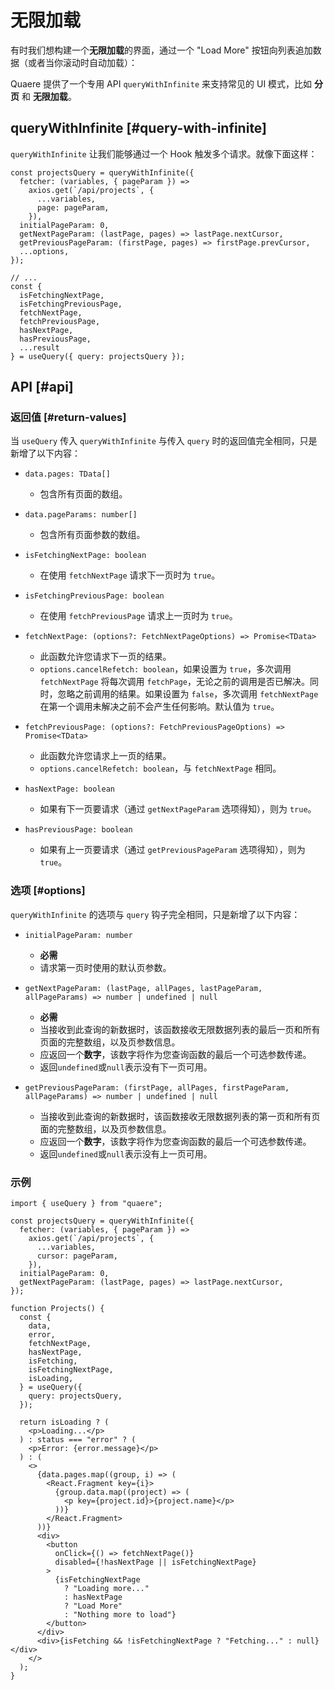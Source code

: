 
# 无限加载

有时我们想构建一个**无限加载**的界面，通过一个 "Load More" 按钮向列表追加数据（或者当你滚动时自动加载）：


<div className="mt-8">
  <Infinite />
</div>

Quaere 提供了一个专用 API `queryWithInfinite` 来支持常见的 UI 模式，比如 **分页** 和 **无限加载**。

## queryWithInfinite [#query-with-infinite]

`queryWithInfinite` 让我们能够通过一个 Hook 触发多个请求。就像下面这样：

```tsx
const projectsQuery = queryWithInfinite({
  fetcher: (variables, { pageParam }) =>
    axios.get(`/api/projects`, {
      ...variables,
      page: pageParam,
    }),
  initialPageParam: 0,
  getNextPageParam: (lastPage, pages) => lastPage.nextCursor,
  getPreviousPageParam: (firstPage, pages) => firstPage.prevCursor,
  ...options,
});

// ...
const {
  isFetchingNextPage,
  isFetchingPreviousPage,
  fetchNextPage,
  fetchPreviousPage,
  hasNextPage,
  hasPreviousPage,
  ...result
} = useQuery({ query: projectsQuery });
```

## API [#api]

### 返回值 [#return-values]

当 `useQuery` 传入 `queryWithInfinite` 与传入 `query` 时的返回值完全相同，只是新增了以下内容：

- `data.pages: TData[]`

  - 包含所有页面的数组。

- `data.pageParams: number[]`

  - 包含所有页面参数的数组。

- `isFetchingNextPage: boolean`

  - 在使用 `fetchNextPage` 请求下一页时为 `true`。

- `isFetchingPreviousPage: boolean`

  - 在使用 `fetchPreviousPage` 请求上一页时为 `true`。

- `fetchNextPage: (options?: FetchNextPageOptions) => Promise<TData>`

  - 此函数允许您请求下一页的结果。
  - `options.cancelRefetch: boolean`，如果设置为 `true`，多次调用 `fetchNextPage` 将每次调用 `fetchPage`，无论之前的调用是否已解决。同时，忽略之前调用的结果。如果设置为 `false`，多次调用 `fetchNextPage` 在第一个调用未解决之前不会产生任何影响。默认值为 `true`。

- `fetchPreviousPage: (options?: FetchPreviousPageOptions) => Promise<TData>`

  - 此函数允许您请求上一页的结果。
  - `options.cancelRefetch: boolean`，与 `fetchNextPage` 相同。

- `hasNextPage: boolean`

  - 如果有下一页要请求（通过 `getNextPageParam` 选项得知），则为 `true`。

- `hasPreviousPage: boolean`
  - 如果有上一页要请求（通过 `getPreviousPageParam` 选项得知），则为 `true`。

### 选项 [#options]

`queryWithInfinite` 的选项与 `query` 钩子完全相同，只是新增了以下内容：

- `initialPageParam: number`

  - **必需**
  - 请求第一页时使用的默认页参数。

- `getNextPageParam: (lastPage, allPages, lastPageParam, allPageParams) => number | undefined | null`

  - **必需**
  - 当接收到此查询的新数据时，该函数接收无限数据列表的最后一页和所有页面的完整数组，以及页参数信息。
  - 应返回一个**数字**，该数字将作为您查询函数的最后一个可选参数传递。
  - 返回`undefined`或`null`表示没有下一页可用。

- `getPreviousPageParam: (firstPage, allPages, firstPageParam, allPageParams) => number | undefined | null`
  - 当接收到此查询的新数据时，该函数接收无限数据列表的第一页和所有页面的完整数组，以及页参数信息。
  - 应返回一个**数字**，该数字将作为您查询函数的最后一个可选参数传递。
  - 返回`undefined`或`null`表示没有上一页可用。

### 示例

```tsx
import { useQuery } from "quaere";

const projectsQuery = queryWithInfinite({
  fetcher: (variables, { pageParam }) =>
    axios.get(`/api/projects`, {
      ...variables,
      cursor: pageParam,
    }),
  initialPageParam: 0,
  getNextPageParam: (lastPage, pages) => lastPage.nextCursor,
});

function Projects() {
  const {
    data,
    error,
    fetchNextPage,
    hasNextPage,
    isFetching,
    isFetchingNextPage,
    isLoading,
  } = useQuery({
    query: projectsQuery,
  });

  return isLoading ? (
    <p>Loading...</p>
  ) : status === "error" ? (
    <p>Error: {error.message}</p>
  ) : (
    <>
      {data.pages.map((group, i) => (
        <React.Fragment key={i}>
          {group.data.map((project) => (
            <p key={project.id}>{project.name}</p>
          ))}
        </React.Fragment>
      ))}
      <div>
        <button
          onClick={() => fetchNextPage()}
          disabled={!hasNextPage || isFetchingNextPage}
        >
          {isFetchingNextPage
            ? "Loading more..."
            : hasNextPage
            ? "Load More"
            : "Nothing more to load"}
        </button>
      </div>
      <div>{isFetching && !isFetchingNextPage ? "Fetching..." : null}</div>
    </>
  );
}
```
